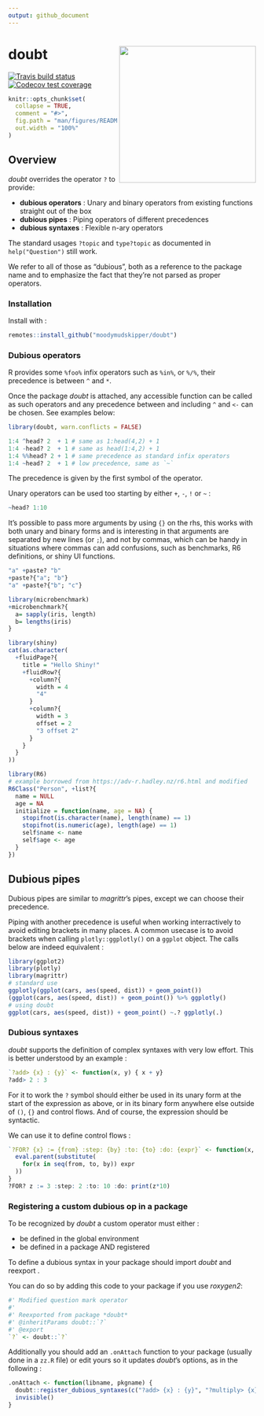 ```yaml
---
output: github_document
---
```


# doubt <img src='man/figures/logo.svg' align="right" height="278" />

[![Travis build status](https://travis-ci.org/moodymudskipper/doubt.svg?branch=master)](https://travis-ci.org/moodymudskipper/doubt)
[![Codecov test coverage](https://codecov.io/gh/moodymudskipper/doubt/branch/master/graph/badge.svg)](https://codecov.io/gh/moodymudskipper/doubt?branch=master)

```r
knitr::opts_chunk$set(
  collapse = TRUE,
  comment = "#>",
  fig.path = "man/figures/README-",
  out.width = "100%"
)
```

## Overview

*doubt* overrides the operator `?` to provide:

* **dubious operators** : Unary and binary operators from existing functions straight out of the box
* **dubious pipes** : Piping operators of different precedences
* **dubious syntaxes** :  Flexible n-ary operators

The standard usages `?topic` and `type?topic`
as documented in `help("Question")` still work.

We refer to all of those as "dubious", both as a reference to the 
package name and to emphasize the fact that they're not parsed as proper operators.

### Installation

Install with :

``` r
remotes::install_github("moodymudskipper/doubt")
```

### Dubious operators

R provides some `%foo%` infix operators such as `%in%`, or `%/%`, their
precedence is between `^` and `*`.

Once the package *doubt* is attached, any accessible function can be called as
such operators and any precedence between and including `^` and `<-` can be chosen. 
See examples below:

```r
library(doubt, warn.conflicts = FALSE)

1:4 ^head? 2  + 1 # same as 1:head(4,2) + 1 
1:4 -head? 2  + 1 # same as head(1:4,2) + 1
1:4 %%head? 2 + 1 # same precedence as standard infix operators
1:4 ~head? 2  + 1 # low precedence, same as `~`
```

The precedence is given by the first symbol of the operator.

Unary operators can be used too starting by either `+`, `-`, `!` or `~` : 

```r
~head? 1:10
```

It's possible to pass more arguments by using `{}` on the rhs, this works with
both unary and binary forms and is interesting in that arguments are separated
by new lines (or `;`), and not by commas, which can be handy in situations where
commas can add confusions, such as benchmarks, R6 definitions, or shiny UI functions.

```r
"a" +paste? "b"
+paste?{"a"; "b"}
"a" +paste?{"b"; "c"}
```

```r
library(microbenchmark)
+microbenchmark?{
  a= sapply(iris, length)
  b= lengths(iris)
}

library(shiny)
cat(as.character(
  +fluidPage?{
    title = "Hello Shiny!"
    +fluidRow?{
      +column?{
        width = 4
        "4"
      }
      +column?{
        width = 3
        offset = 2
        "3 offset 2"
      }
    }
  }
))

library(R6)
# example borrowed from https://adv-r.hadley.nz/r6.html and modified 
R6Class("Person", +list?{
  name = NULL
  age = NA
  initialize = function(name, age = NA) {
    stopifnot(is.character(name), length(name) == 1)
    stopifnot(is.numeric(age), length(age) == 1)
    self$name <- name
    self$age <- age
  }
})
```

## Dubious pipes

Dubious pipes are similar to *magrittr*'s pipes, except we can choose their precedence.

Piping with another precedence is useful when working interractively to avoid
editing brackets in many places. A common usecase is to avoid brackets
when calling `plotly::ggplotly()` on a `ggplot` object. The calls below are 
indeed equivalent :

```r
library(ggplot2)
library(plotly)
library(magrittr)
# standard use
ggplotly(ggplot(cars, aes(speed, dist)) + geom_point())
(ggplot(cars, aes(speed, dist)) + geom_point()) %>% ggplotly()
# using doubt
ggplot(cars, aes(speed, dist)) + geom_point() ~.? ggplotly(.)
```

### Dubious syntaxes

*doubt* supports the definition of complex syntaxes with very low effort.
This is better understood by an example : 

```r
`?add> {x} : {y}` <- function(x, y) { x + y}
?add> 2 : 3
```

For it to work the `?` symbol should either be used in its unary form at the 
start of the expression as above, or in its binary form anywhere else outside of
`()`, `{}` and control flows. And of course, the expression should be syntactic.

We can use it to define control flows :
 
```r
`?FOR? {x} := {from} :step: {by} :to: {to} :do: {expr}` <- function(x, from, by, to, expr){
  eval.parent(substitute(
    for(x in seq(from, to, by)) expr
  ))
}
?FOR? z := 3 :step: 2 :to: 10 :do: print(z*10) 
```

### Registering a custom dubious op in a package

To be recognized by *doubt* a custom operator must either :

* be defined in the global environment
* be defined in a package AND registered

To define a dubious syntax in your package should import *doubt* and reexport \code{doubt::`?`}. 

You can do so by adding this code to your package if you use *roxygen2*:

```r
#' Modified question mark operator
#'
#' Reexported from package *doubt*
#' @inheritParams doubt::`?`
#' @export
`?` <- doubt::`?`
```

Additionally you should add an `.onAttach` function to your package (usually
done in a `zz.R` file) or edit yours so it updates
*doubt*'s options, as in the following : 

```r
.onAttach <- function(libname, pkgname) {
  doubt::register_dubious_syntaxes(c("?add> {x} : {y}", "?multiply> {x} : {y}"))
  invisible()
}
```
